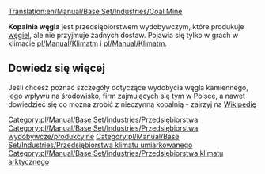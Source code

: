 [[Translation:en/Manual/Base Set/Industries/Coal Mine]]

{{pl/Manual/Base Set/Industries/Przedsiębiorstwa|image=en/Manual/Base Set/Industries/Coalmine.png
|name=Kopalnia węgla
|climates=[[pl/Manual/Klimat]], [[pl/Manual/Klimat]].
|accepts=Nic
|produces=[[pl/Manual/Base Set/Cargos/Węgiel|Węgiel]]
}}

'''Kopalnia węgla''' jest przedsiębiorstwem wydobywczym, które produkuje [[pl/Manual/Base Set/Cargos/Węgiel|węgiel]], ale nie przyjmuje żadnych dostaw. Pojawia się tylko w grach w klimacie [[pl/Manual/Klimat]]m i [[pl/Manual/Klimat]]m.

== Dowiedz się więcej ==
Jeśli chcesz poznać szczegóły dotyczące wydobycia węgla kamiennego, jego wpływu na środowisko, firm zajmujących się tym w Polsce, a nawet dowiedzieć się co można zrobić z nieczynną kopalnią - zajrzyj na [https://pl.wikipedia.org/wiki/Kopalnia_w%C4%99gla_kamiennego Wikipedię]

{{pl/Manual/Navbox Industries}}

[[Category:pl/Manual/Base Set/Industries/Przedsiębiorstwa]]
[[Category:pl/Manual/Base Set/Industries/Przedsiębiorstwa wydobywcze/produkcyjne]]
[[Category:pl/Manual/Base Set/Industries/Przedsiębiorstwa klimatu umiarkowanego]]
[[Category:pl/Manual/Base Set/Industries/Przedsiębiorstwa klimatu arktycznego]]